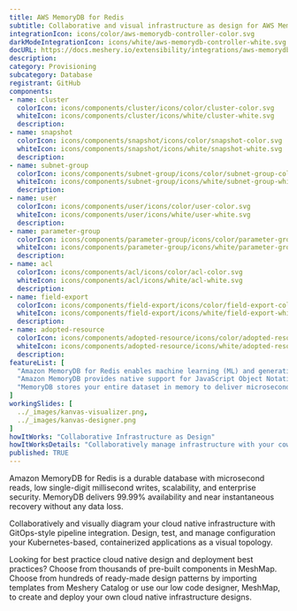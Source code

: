 ```yaml
---
title: AWS MemoryDB for Redis
subtitle: Collaborative and visual infrastructure as design for AWS MemoryDB for Redis
integrationIcon: icons/color/aws-memorydb-controller-color.svg
darkModeIntegrationIcon: icons/white/aws-memorydb-controller-white.svg
docURL: https://docs.meshery.io/extensibility/integrations/aws-memorydb-controller
description: 
category: Provisioning
subcategory: Database
registrant: GitHub
components: 
- name: cluster
  colorIcon: icons/components/cluster/icons/color/cluster-color.svg
  whiteIcon: icons/components/cluster/icons/white/cluster-white.svg
  description: 
- name: snapshot
  colorIcon: icons/components/snapshot/icons/color/snapshot-color.svg
  whiteIcon: icons/components/snapshot/icons/white/snapshot-white.svg
  description: 
- name: subnet-group
  colorIcon: icons/components/subnet-group/icons/color/subnet-group-color.svg
  whiteIcon: icons/components/subnet-group/icons/white/subnet-group-white.svg
  description: 
- name: user
  colorIcon: icons/components/user/icons/color/user-color.svg
  whiteIcon: icons/components/user/icons/white/user-white.svg
  description: 
- name: parameter-group
  colorIcon: icons/components/parameter-group/icons/color/parameter-group-color.svg
  whiteIcon: icons/components/parameter-group/icons/white/parameter-group-white.svg
  description: 
- name: acl
  colorIcon: icons/components/acl/icons/color/acl-color.svg
  whiteIcon: icons/components/acl/icons/white/acl-white.svg
  description: 
- name: field-export
  colorIcon: icons/components/field-export/icons/color/field-export-color.svg
  whiteIcon: icons/components/field-export/icons/white/field-export-white.svg
  description: 
- name: adopted-resource
  colorIcon: icons/components/adopted-resource/icons/color/adopted-resource-color.svg
  whiteIcon: icons/components/adopted-resource/icons/white/adopted-resource-white.svg
  description: 
featureList: [
  "Amazon MemoryDB for Redis enables machine learning (ML) and generative artificial intelligence (AI) models to work with data stored in Amazon MemoryDB in real-time and without moving your data.",
  "Amazon MemoryDB provides native support for JavaScript Object Notation (JSON) documents in addition to the data structures included in open source Redis, at no additional cost.",
  "MemoryDB stores your entire dataset in memory to deliver microsecond read latency, single-digit millisecond write latency, and high throughput. It can handle more than 13 trillion requests per day and support peaks of 160 million requests per second."
]
workingSlides: [
  ../_images/kanvas-visualizer.png,
  ../_images/kanvas-designer.png
]
howItWorks: "Collaborative Infrastructure as Design"
howItWorksDetails: "Collaboratively manage infrastructure with your coworkers synchronously sharing the same designs."
published: TRUE
---
```

<p>
Amazon MemoryDB for Redis is a durable database with microsecond reads, low single-digit millisecond writes, scalability, and enterprise security. MemoryDB delivers 99.99% availability and near instantaneous recovery without any data loss.
</p>
<p>
    Collaboratively and visually diagram your cloud native infrastructure with GitOps-style pipeline integration. Design, test, and manage configuration your Kubernetes-based, containerized applications as a visual topology.
</p>
<p>
    Looking for best practice cloud native design and deployment best practices? Choose from thousands of pre-built components in MeshMap. Choose from hundreds of ready-made design patterns by importing templates from Meshery Catalog or use our low code designer, MeshMap, to create and deploy your own cloud native infrastructure designs.
</p>
